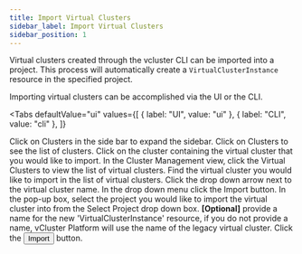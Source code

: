 ```yaml
---
title: Import Virtual Clusters
sidebar_label: Import Virtual Clusters
sidebar_position: 1
---
```



Virtual clusters created through the vcluster CLI can be imported into a project. This process will
automatically create a `VirtualClusterInstance` resource in the specified project.

Importing virtual clusters can be accomplished via the UI or the CLI.

<Tabs
  defaultValue="ui"
  values={[
    { label: "UI", value: "ui" },
    { label: "CLI", value: "cli" },
  ]}
>
  <TabItem value="ui">
    <Flow id="import-vcluster">
      <Step>
        Click on <NavStep>Clusters</NavStep> in the side bar to expand the sidebar. 
      </Step>
      <Step>
        Click on <NavStep>Clusters</NavStep> to see the list of clusters. 
      </Step>
      <Step>
        Click on the cluster containing the virtual cluster that you would like to import.
      </Step>
      <Step>
        In the Cluster Management view, click the
        <Label>Virtual Clusters</Label> to view the list of virtual clusters.
      </Step>
      <Step>
        Find the virtual cluster you would like to import in the list of virtual
        clusters. Click the drop down arrow next to the virtual cluster name. In
        the drop down menu click the <Label>Import</Label> button.
      </Step>
      <Step>
        In the pop-up box, select the project you would like to import the
        virtual cluster into from the <Label>Select Project</Label> drop down
        box.
      </Step>
      <Step>
        <b>[Optional]</b> provide a name for the new 'VirtualClusterInstance'
        resource, if you do not provide a name, vCluster Platform will use the name
        of the legacy virtual cluster.
      </Step>
      <Step>
        Click the <Button>Import</Button> button.
      </Step>
    </Flow>
  </TabItem>
  <TabItem value="cli">
   <PartialVirtualClusterImportCLI />

  </TabItem>
</Tabs>
